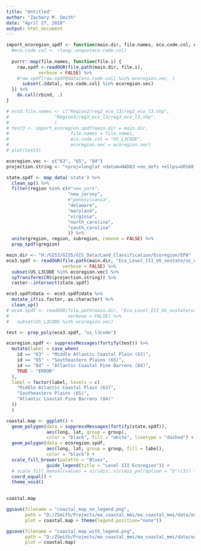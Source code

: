 ```yaml
---
title: "Untitled"
author: "Zachary M. Smith"
date: "April 27, 2018"
output: html_document
---
```



```r
import_ecoregion_spdf <- function(main.dir, file.names, eco.code.col, ecoregion.vec) {
  #eco.code.col <- rlang::enquo(eco.code.col)
  
  purrr::map(file.names, function(file.i) {
    raw.spdf <-readOGR(file.path(main.dir, file.i),
            verbose = FALSE) %>% 
    #raw.spdf[raw.spdf@data[eco.code.col] %in% ecoregion.vec, ]
      subset(.@data[, eco.code.col] %in% ecoregion.vec)
  }) %>% 
    do.call(rbind, .)
}

```

```r
# eco3.file.names <- c("Region2/reg2_eco_l3/reg2_eco_l3.shp",
#                 "Region3/reg3_eco_l3/reg3_eco_l3.shp",
#                 )
# test3 <- import_ecoregion_spdf(main.dir = main.dir,
#                       file.names = file.names,
#                       eco.code.col = "US_L3CODE",
#                       ecoregion.vec = ecoregion.vec)
# plot(test3)
```

```r
ecoregion.vec <- c("63", "65", "84")
projection.string <- "+proj=longlat +datum=NAD83 +no_defs +ellps=GRS80 +towgs84=0,0,0"
```

```r
state.spdf <- map_data('state') %>% 
  clean_up() %>%  
  filter(region %in% c(#"new_york",
                       "new_jersey",
                       #"pennsylvania",
                       "delaware",
                       "maryland",
                       "virginia",
                       "north_carolina",
                       "south_carolina"
                       )) %>% 
  unite(gregion, region, subregion, remove = FALSE) %>% 
  prep_spdf(gregion)
```

```r
main.dir <- "H:/GIS3/GIS5/GIS_Data/Land_Classification/Ecoregion/EPA"
eco3.spdf <- readOGR(file.path(main.dir, "Eco_Level_III_US_nostate/us_eco_l3_nostate.shp"),
                     verbose = FALSE) %>% 
  subset(US_L3CODE %in% ecoregion.vec) %>% 
  spTransform(CRS(projection.string)) %>% 
  raster::intersect(state.spdf)

eco3.spdf@data <- eco3.spdf@data %>% 
  mutate_if(is.factor, as.character) %>% 
  clean_up()
# eco4.spdf <- readOGR(file.path(main.dir, "Eco_Level_III_US_nostate/us_eco_l3_nostate.shp"),
#                      verbose = FALSE) %>% 
#   subset(US_L3CODE %in% ecoregion.vec)
```


```r
test <- prep_poly(eco3.spdf, "us_l3code")

ecoregion.spdf <- suppressMessages(fortify(test)) %>% 
  mutate(label = case_when(
    id == "63" ~ "Middle Atlantic Coastal Plain (63)",
    id == "65" ~ "Southeastern Plains (65)",
    id == "84" ~ "Atlantic Coastal Pine Barrens (84)",
    TRUE ~ "ERROR"
  ),
  label = factor(label, levels = c(
    "Middle Atlantic Coastal Plain (63)",
    "Southeastern Plains (65)",
    "Atlantic Coastal Pine Barrens (84)"
  ))
  )
```

```r
coastal.map <- ggplot() +
  geom_polygon(data = suppressMessages(fortify(state.spdf)),
               aes(long, lat, group = group),
               color = "black", fill = "white", linetype = "dashed") +
  geom_polygon(data = ecoregion.spdf,
               aes(long, lat, group = group, fill = label),
               color = "black") +
  scale_fill_brewer(palette = "Blues",
               guide_legend(title = "Level III Ecoregion")) +
  # scale_fill_manual(values = viridis::viridis_pal(option = "D")(3)) +
  coord_equal() +
  theme_void() 
  

coastal.map 


```

```r
ggsave(filename = "coastal_map_no_legend.png",
       path = "D:/ZSmith/Projects/ma_coastal_mmi/ma_coastal_mmi/data/output/maps",
       plot = coastal.map + theme(legend.position="none"))

ggsave(filename = "coastal_map_with_legend.png",
       path = "D:/ZSmith/Projects/ma_coastal_mmi/ma_coastal_mmi/data/output/maps",
       plot = coastal.map)

```

